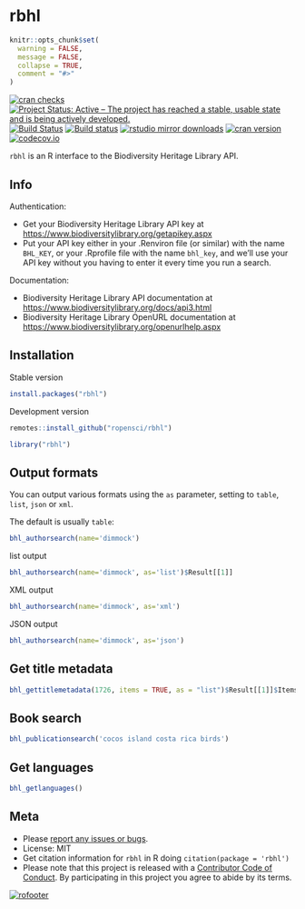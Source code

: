 rbhl
====

```r
knitr::opts_chunk$set(
  warning = FALSE,
  message = FALSE,
  collapse = TRUE,
  comment = "#>"
)
```

[![cran checks](https://cranchecks.info/badges/worst/rbhl)](https://cranchecks.info/pkgs/rbhl)
[![Project Status: Active – The project has reached a stable, usable state and is being actively developed.](https://www.repostatus.org/badges/latest/active.svg)](https://www.repostatus.org/#active)
[![Build Status](https://api.travis-ci.org/ropensci/rbhl.png)](https://travis-ci.org/ropensci/rbhl)
[![Build status](https://ci.appveyor.com/api/projects/status/ej5u9mdirg1yyteg/branch/master)](https://ci.appveyor.com/project/sckott/rbhl/branch/master)
[![rstudio mirror downloads](https://cranlogs.r-pkg.org/badges/rbhl?color=2ECC71)](https://github.com/metacran/cranlogs.app)
[![cran version](https://www.r-pkg.org/badges/version/rbhl)](https://cran.r-project.org/package=rbhl)
[![codecov.io](https://codecov.io/github/ropensci/rbhl/coverage.svg?branch=master)](https://codecov.io/github/ropensci/rbhl?branch=master)

`rbhl` is an R interface to the Biodiversity Heritage Library API.

## Info

Authentication:

* Get your Biodiversity Heritage Library API key at <https://www.biodiversitylibrary.org/getapikey.aspx>
* Put your API key either in your .Renviron file (or similar) with the name `BHL_KEY`, or your .Rprofile file with the name `bhl_key`, and we'll use your API key without you having to enter it every time you run a search.

Documentation:

* Biodiversity Heritage Library API documentation at <https://www.biodiversitylibrary.org/docs/api3.html>
* Biodiversity Heritage Library OpenURL documentation at <https://www.biodiversitylibrary.org/openurlhelp.aspx>

## Installation

Stable version

```r
install.packages("rbhl")
```

Development version

```r
remotes::install_github("ropensci/rbhl")
```

```r
library("rbhl")
```

## Output formats

You can output various formats using the `as` parameter, setting to `table`, `list`, `json` or `xml`.

The default is usually `table`:

```r
bhl_authorsearch(name='dimmock')
```

list output

```r
bhl_authorsearch(name='dimmock', as='list')$Result[[1]]
```

XML output

```r
bhl_authorsearch(name='dimmock', as='xml')
```

JSON output

```r
bhl_authorsearch(name='dimmock', as='json')
```

## Get title metadata

```r
bhl_gettitlemetadata(1726, items = TRUE, as = "list")$Result[[1]]$Items
```

## Book search

```r
bhl_publicationsearch('cocos island costa rica birds')
```

## Get languages

```r
bhl_getlanguages()
```

## Meta

* Please [report any issues or bugs](https://github.com/ropensci/rbhl/issues).
* License: MIT
* Get citation information for `rbhl` in R doing `citation(package = 'rbhl')`
* Please note that this project is released with a [Contributor Code of Conduct][coc]. By participating in this project you agree to abide by its terms.

[![rofooter](https://ropensci.org/public_images/github_footer.png)](https://ropensci.org)

[coc]: https://github.com/ropensci/rbhl/blob/master/CODE_OF_CONDUCT.md
